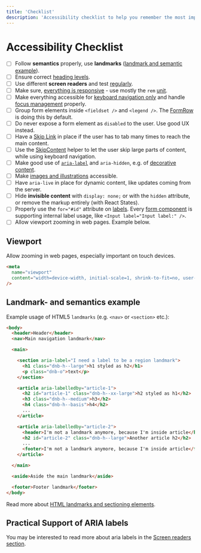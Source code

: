 ```yaml
---
title: 'Checklist'
description: 'Accessibility checklist to help you remember the most important tasks you have to follow during front end development.'
---
```


# Accessibility Checklist

- [ ] Follow **semantics** properly, use **landmarks** ([landmark and semantic example](/uilib/usage/accessibility/checklist#landmark--and-semantics-example)).
- [ ] Ensure correct [heading levels](/uilib/usage/best-practices/for-typography#headings-and-styling).
- [ ] Use different **screen readers** and test [regularly](/uilib/usage/accessibility/screenreader).
- [ ] Make sure, [everything is responsive](/uilib/usage/layout#web-applications) - use mostly the `rem` [unit](/uilib/usage/best-practices/for-styling#units).
- [ ] Make everything accessible for [keyboard navigation only](/uilib/usage/accessibility#keyboard-users) and handle [focus management](/uilib/usage/accessibility/focus#managing-the-focus-state) properly.
- [ ] Group form elements inside `<fieldset />` and `<legend />`. The [FormRow](/uilib/components/form-row) is doing this by default.
- [ ] Do never expose a form element as `disabled` to the user. Use good UX instead.
- [ ] Have a [Skip Link](/uilib/usage/accessibility/focus#skip-link) in place if the user has to tab many times to reach the main content.
- [ ] Use the [SkipContent](/uilib/components/skip-content/) helper to let the user skip large parts of content, while using keyboard navigation.
- [ ] Make good use of [`aria-label`](/uilib/usage/accessibility/screenreader#usage-of-aria-label-aria-labelledby-and-aria-describedby) and `aria-hidden`, e.g. of [decorative content](/uilib/usage/accessibility/icons#decorative-icons).
- [ ] Make [images and illustrations](/uilib/usage/accessibility/screenreader#images-and-illustrations) accessible.
- [ ] Have `aria-live` in place for dynamic content, like updates coming from the server.
- [ ] Hide **invisible content** with `display: none;` or with the `hidden` attribute, or remove the markup entirely (with React States).
- [ ] Properly use the `for="#id"` attribute on [labels](https://developer.mozilla.org/en-US/docs/Web/HTML/Element/label#Attributes). Every [form component](/uilib/components) is supporting internal label usage, like `<Input label="Input label:" />`.
- [ ] Allow viewport zooming in web pages. Example below.

## Viewport

Allow zooming in web pages, especially important on touch devices.

```html
<meta
  name="viewport"
  content="width=device-width, initial-scale=1, shrink-to-fit=no, user-scalable=yes"
/>
```

## Landmark- and semantics example

Example usage of HTML5 `landmarks` (e.g. `<nav>` or `<section>` etc.):

```html
<body>
  <header>Header</header>
  <nav>Main navigation landmark</nav>

  <main>

    <section aria-label="I need a label to be a region landmark">
      <h1 class="dnb-h--large">h1 styled as h2</h1>
      <p class="dnb-o">text</p>
    </section>

    <article aria-labelledby="article-1">
      <h2 id="article-1" class="dnb-h--xx-large">h2 styled as h1</h2>
      <h3 class="dnb-h--medium">h3</h2>
      <h4 class="dnb-h--basis">h4</h2>
      ...
    </article>

    <article aria-labelledby="article-2">
      <header>I'm not a landmark anymore, because I'm inside article</header>
      <h2 id="article-2" class="dnb-h--large">Another article h2</h2>
      ...
      <footer>I'm not a landmark anymore, because I'm inside article</footer>
    </article>

  </main>

  <aside>Aside the main landmark</aside>

  <footer>Footer landmark</footer>
</body>
```

Read more about [HTML landmarks and sectioning elements](https://www.w3.org/TR/wai-aria-practices/examples/landmarks/HTML5.html).

## Practical Support of ARIA labels

You may be interested to read more about aria labels in the [Screen readers section](/uilib/usage/accessibility/screenreader#usage-of-aria-label-aria-labelledby-and-aria-describedby).
